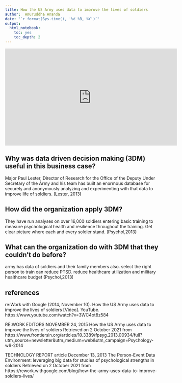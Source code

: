 ---
title: How the US Army uses data to improve the lives of soldiers
author:  Anuruddha Ananda 
date: "`r format(Sys.time(), '%d %B, %Y')`"
output:
  html_notebook:
    toc: yes
    toc_depth: 2
---

<iframe width="560" height="315" src="https://www.youtube.com/embed/3WC4ot8z584" title="YouTube video player" frameborder="0" allow="accelerometer; autoplay; clipboard-write; encrypted-media; gyroscope; picture-in-picture" allowfullscreen data-external ="1"></iframe>


## Why was data driven decision making (3DM) useful in this business case?

Major Paul Lester, Director of Research for the Office of the Deputy Under Secretary of the Army and his team has built an enormous database for securely and anonymously analyzing and experimenting with that data to improve life of soldiers. (Lester, 2013)

## How did the organization apply 3DM?

They have run analyses on over 16,000 soldiers entering basic training to measure psychological health and resilience throughout the training. Get clear picture where each and every soldier stand. (Psychol,2013)

## What can the organization do with 3DM that they couldn’t do before?

army has data of soldiers and their family members also. select the right person to train can reduce PTSD. reduce healthcare utilization and military healthcare budget (Psychol,2013)

## references

re:Work with Google (2014, November 10). How the US Army uses data to improve the lives of soldiers [Video]. YouTube. https://www.youtube.com/watch?v=3WC4ot8z584

RE:WORK EDITORS NOVEMBER 24, 2015 How the US Army uses data to improve the lives of soldiers Retrieved on 2 October 2021 from https://www.frontiersin.org/articles/10.3389/fpsyg.2013.00934/full?utm_source=newsletter&utm_medium=web&utm_campaign=Psychology-w6-2014

TECHNOLOGY REPORT article December 13, 2013 The Person-Event Data Environment: leveraging big data for studies of psychological strengths in soldiers Retrieved on 2 October 2021 from https://rework.withgoogle.com/blog/how-the-army-uses-data-to-improve-soldiers-lives/




